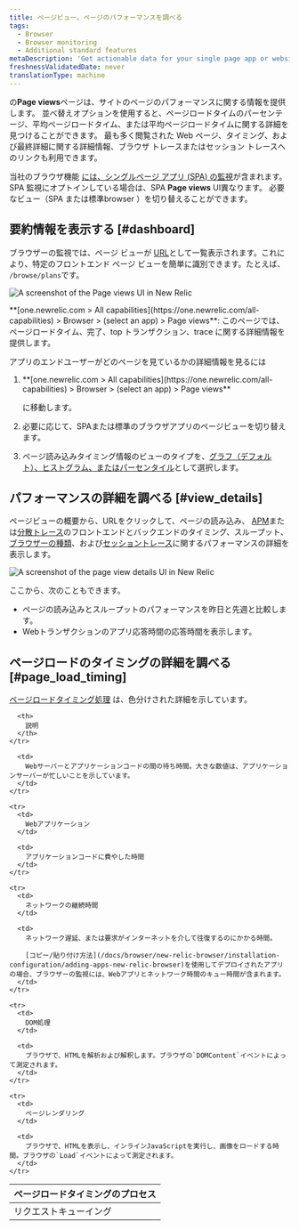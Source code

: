 ```yaml
---
title: ページビュー。ページのパフォーマンスを調べる
tags:
  - Browser
  - Browser monitoring
  - Additional standard features
metaDescription: 'Get actionable data for your single page app or website''s performance, timing, throughput, page loads, and more with our Page views UI for browser monitoring.'
freshnessValidatedDate: never
translationType: machine
---
```


<InlinePopover type="browser"/>の<DNT>**Page views**</DNT>ページは、サイトのページのパフォーマンスに関する情報を提供します。 並べ替えオプションを使用すると、ページロードタイムのパーセンテージ、平均ページロードタイム、または平均ページロードタイムに関する詳細を見つけることができます。 最も多く閲覧された Web ページ、タイミング、および最終詳細に関する詳細情報、ブラウザ トレースまたはセッション トレースへのリンクも利用できます。

当社のブラウザ機能 [には、シングルページ アプリ (SPA) の監視](/docs/browser/single-page-app-monitoring/get-started/welcome-single-page-app-monitoring)が含まれます。 SPA 監視にオプトインしている場合は、SPA <DNT>**Page views**</DNT> UI異なります。 必要なビュー（SPA または標準browser ）を切り替えることができます。

## 要約情報を表示する [#dashboard]

ブラウザーの監視では、ページ ビューが [URL](/docs/browser/new-relic-browser/getting-started/url-whitelists-grouping-browser-metrics)として一覧表示されます。これにより、特定のフロントエンド ページ ビューを簡単に識別できます。たとえば、 `/browse/plans`です。

<img
  title="Page views UI overview"
  alt="A screenshot of the Page views UI in New Relic"
  src="/images/browser_screenshot-full_pageviews-overview.webp"
/>

<figcaption>
  <DNT>**[one.newrelic.com > All capabilities](https://one.newrelic.com/all-capabilities) > Browser > (select an app) > Page views**</DNT>: このページでは、ページロードタイム、完了、top トランザクション、trace に関する詳細情報を提供します。
</figcaption>

アプリのエンドユーザーがどのページを見ているかの詳細情報を見るには

1. <DNT>
     **[one.newrelic.com > All capabilities](https://one.newrelic.com/all-capabilities) > Browser > (select an app) > Page views**
   </DNT>

   に移動します。

2. 必要に応じて、SPAまたは標準のブラウザアプリのページビューを切り替えます。

3. ページ読み込みタイミング情報のビューのタイプを、[グラフ（デフォルト）、ヒストグラム、またはパーセンタイル](/docs/apm/apm-ui-pages/monitoring/response-time-chart-types-apm-browser/)として選択します。

## パフォーマンスの詳細を調べる [#view_details]

ページビューの概要から、URLをクリックして、ページの読み込み、 [APM](/docs/apm/apm-ui-pages/features/request-queuing-tracking-front-end-time/)または[分散トレース](/docs/distributed-tracing/ui-data/understand-use-distributed-tracing-ui)のフロントエンドとバックエンドのタイミング、スループット、 [ブラウザーの種類](/docs/browser/new-relic-browser/additional-standard-features/browsers-problem-patterns-type-or-platform)、および[セッショントレース](/docs/browser/browser-monitoring/browser-pro-features/session-traces-explore-webpages-life-cycle)に関するパフォーマンスの詳細を表示します。

<img
  title="Page view details"
  alt="A screenshot of the page view details UI in New Relic"
  src="/images/browser_screenshot-full_page-load-performance.webp"
/>

ここから、次のこともできます。

* ページの読み込みとスループットのパフォーマンスを昨日と先週と比較します。
* Webトランザクションのアプリ応答時間の応答時間を表示します。

## ページロードのタイミングの詳細を調べる [#page_load_timing]

[ページロードタイミング処理](/docs/browser/new-relic-browser/page-load-timing-resources/page-load-timing-process) は、色分けされた詳細を示しています。

<table>
  <thead>
    <tr>
      <th style={{ width: "200px" }}>
        ページロードタイミングのプロセス
      </th>

      <th>
        説明
      </th>
    </tr>
  </thead>

  <tbody>
    <tr>
      <td>
        リクエストキューイング
      </td>

      <td>
        Webサーバーとアプリケーションコードの間の待ち時間。大きな数値は、アプリケーションサーバーが忙しいことを示しています。
      </td>
    </tr>

    <tr>
      <td>
        Webアプリケーション
      </td>

      <td>
        アプリケーションコードに費やした時間
      </td>
    </tr>

    <tr>
      <td>
        ネットワークの継続時間
      </td>

      <td>
        ネットワーク遅延、または要求がインターネットを介して往復するのにかかる時間。

        [コピー/貼り付け方法](/docs/browser/new-relic-browser/installation-configuration/adding-apps-new-relic-browser)を使用してデプロイされたアプリの場合、ブラウザーの監視には、Webアプリとネットワーク時間のキュー時間が含まれます。
      </td>
    </tr>

    <tr>
      <td>
        DOM処理
      </td>

      <td>
        ブラウザで、HTMLを解析および解釈します。ブラウザの`DOMContent`イベントによって測定されます。
      </td>
    </tr>

    <tr>
      <td>
        ページレンダリング
      </td>

      <td>
        ブラウザで、HTMLを表示し、インラインJavaScriptを実行し、画像をロードする時間。ブラウザの`Load`イベントによって測定されます。
      </td>
    </tr>
  </tbody>
</table>
